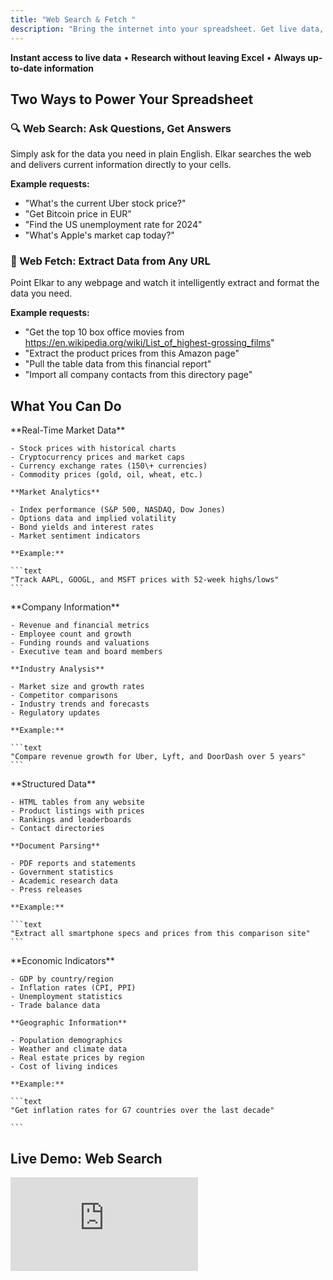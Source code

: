 ```yaml
---
title: "Web Search & Fetch "
description: "Bring the internet into your spreadsheet. Get live data, research information, and verify facts without ever leaving Excel."
---
```


**Instant access to live data** • **Research without leaving Excel** • **Always up-to-date information**

## Two Ways to Power Your Spreadsheet

### 🔍 Web Search: Ask Questions, Get Answers

Simply ask for the data you need in plain English. Elkar searches the web and delivers current information directly to your cells.

**Example requests:**

- "What's the current Uber stock price?"
- "Get Bitcoin price in EUR"
- "Find the US unemployment rate for 2024"
- "What's Apple's market cap today?"

### 🔗 Web Fetch: Extract Data from Any URL

Point Elkar to any webpage and watch it intelligently extract and format the data you need.

**Example requests:**

- "Get the top 10 box office movies from https://en.wikipedia.org/wiki/List_of_highest-grossing_films"
- "Extract the product prices from this Amazon page"
- "Pull the table data from this financial report"
- "Import all company contacts from this directory page"

## What You Can Do

<AccordionGroup>
  <Accordion title="📈 Financial & Market Data" icon="chart-line">
    **Real-Time Market Data**

    - Stock prices with historical charts
    - Cryptocurrency prices and market caps
    - Currency exchange rates (150\+ currencies)
    - Commodity prices (gold, oil, wheat, etc.)

    **Market Analytics**

    - Index performance (S&P 500, NASDAQ, Dow Jones)
    - Options data and implied volatility
    - Bond yields and interest rates
    - Market sentiment indicators

    **Example:**

    ```text
    "Track AAPL, GOOGL, and MSFT prices with 52-week highs/lows"
    ```
  </Accordion>
  <Accordion title="🏢 Business Intelligence" icon="building">
    **Company Information**

    - Revenue and financial metrics
    - Employee count and growth
    - Funding rounds and valuations
    - Executive team and board members

    **Industry Analysis**

    - Market size and growth rates
    - Competitor comparisons
    - Industry trends and forecasts
    - Regulatory updates

    **Example:**

    ```text
    "Compare revenue growth for Uber, Lyft, and DoorDash over 5 years"
    ```
  </Accordion>
  <Accordion title="📊 Data Extraction" icon="table">
    **Structured Data**

    - HTML tables from any website
    - Product listings with prices
    - Rankings and leaderboards
    - Contact directories

    **Document Parsing**

    - PDF reports and statements
    - Government statistics
    - Academic research data
    - Press releases

    **Example:**

    ```text
    "Extract all smartphone specs and prices from this comparison site"
    ```
  </Accordion>
  <Accordion title="🌍 Economic & Geographic Data" icon="earth-americas">
    **Economic Indicators**

    - GDP by country/region
    - Inflation rates (CPI, PPI)
    - Unemployment statistics
    - Trade balance data

    **Geographic Information**

    - Population demographics
    - Weather and climate data
    - Real estate prices by region
    - Cost of living indices

    **Example:**

    ```text
    "Get inflation rates for G7 countries over the last decade"
    
    ```
  </Accordion>
</AccordionGroup>

## Live Demo: Web Search

<iframe className="w-full aspect-video rounded-xl" src="https://www.youtube.com/embed/hVEpWgwALtA?autoplay=1&mute=1&loop=1&playlist=hVEpWgwALtA" frameBorder="0" allow="accelerometer; autoplay; clipboard-write; encrypted-media; gyroscope; picture-in-picture" allowFullScreen />